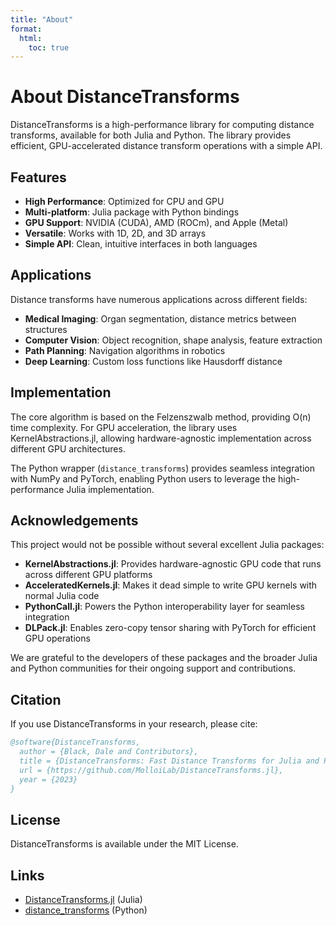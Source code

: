 ```yaml
---
title: "About"
format:
  html:
    toc: true
---
```


# About DistanceTransforms

DistanceTransforms is a high-performance library for computing distance transforms, available for both Julia and Python. The library provides efficient, GPU-accelerated distance transform operations with a simple API.

## Features

- **High Performance**: Optimized for CPU and GPU
- **Multi-platform**: Julia package with Python bindings
- **GPU Support**: NVIDIA (CUDA), AMD (ROCm), and Apple (Metal)
- **Versatile**: Works with 1D, 2D, and 3D arrays
- **Simple API**: Clean, intuitive interfaces in both languages

## Applications

Distance transforms have numerous applications across different fields:

- **Medical Imaging**: Organ segmentation, distance metrics between structures
- **Computer Vision**: Object recognition, shape analysis, feature extraction
- **Path Planning**: Navigation algorithms in robotics
- **Deep Learning**: Custom loss functions like Hausdorff distance

## Implementation

The core algorithm is based on the Felzenszwalb method, providing O(n) time complexity. For GPU acceleration, the library uses KernelAbstractions.jl, allowing hardware-agnostic implementation across different GPU architectures.

The Python wrapper (`distance_transforms`) provides seamless integration with NumPy and PyTorch, enabling Python users to leverage the high-performance Julia implementation.

## Acknowledgements

This project would not be possible without several excellent Julia packages:

- **KernelAbstractions.jl**: Provides hardware-agnostic GPU code that runs across different GPU platforms
- **AcceleratedKernels.jl**: Makes it dead simple to write GPU kernels with normal Julia code
- **PythonCall.jl**: Powers the Python interoperability layer for seamless integration
- **DLPack.jl**: Enables zero-copy tensor sharing with PyTorch for efficient GPU operations

We are grateful to the developers of these packages and the broader Julia and Python communities for their ongoing support and contributions.

## Citation

If you use DistanceTransforms in your research, please cite:

```bibtex
@software{DistanceTransforms,
  author = {Black, Dale and Contributors},
  title = {DistanceTransforms: Fast Distance Transforms for Julia and Python},
  url = {https://github.com/MolloiLab/DistanceTransforms.jl},
  year = {2023}
}
```

## License

DistanceTransforms is available under the MIT License.

## Links

- [DistanceTransforms.jl](https://github.com/MolloiLab/DistanceTransforms.jl) (Julia)
- [distance_transforms](https://github.com/MolloiLab/distance_transforms) (Python)